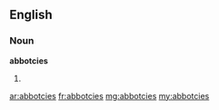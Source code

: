 ==English==
===Noun===
'''abbotcies'''
#{{plural of|abbotcy}}

[[ar:abbotcies]]
[[fr:abbotcies]]
[[mg:abbotcies]]
[[my:abbotcies]]